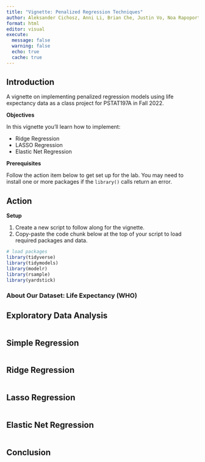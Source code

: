 ```yaml
---
title: "Vignette: Penalized Regression Techniques"
author: Aleksander Cichosz, Anni Li, Brian Che, Justin Vo, Noa Rapoport
format: html
editor: visual
execute:
  message: false
  warning: false
  echo: true
  cache: true
---
```


## Introduction

A vignette on implementing penalized regression models using life expectancy data as a class project for PSTAT197A in Fall 2022.

**Objectives**

In this vignette you'll learn how to implement:

- Ridge Regression
- LASSO Regression
- Elastic Net Regression


**Prerequisites**

Follow the action item below to get set up for the lab. You may need to install one or more packages if the `library()` calls return an error.

::: callout-important
## Action

**Setup**

1.  Create a new script to follow along for the vignette.
2.  Copy-paste the code chunk below at the top of your script to load required packages and data.
:::

```r
# load packages
library(tidyverse)
library(tidymodels)
library(modelr)
library(rsample)
library(yardstick)
```

### About Our Dataset: Life Expectancy (WHO)

## Exploratory Data Analysis

```r

```

## Simple Regression

```r

```

## Ridge Regression

```r

```

## Lasso Regression

```r

```

## Elastic Net Regression

```r

```

## Conclusion
